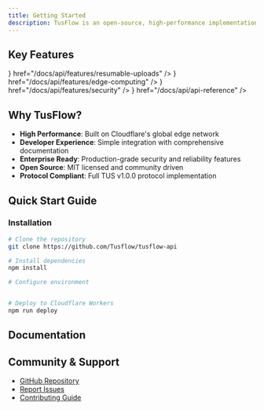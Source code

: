 ```yaml
---
title: Getting Started
description: TusFlow is an open-source, high-performance implementation of the TUS (resumable upload) protocol built on Cloudflare Workers. It provides enterprise-grade file upload infrastructure with built-in support for resumable uploads, chunking, and advanced security features.
---
```



## Key Features

<Cards>
  <Card
    title="Resumable Uploads"
    description="Built-in support for pause, resume and automatic recovery of uploads"
    icon={<Upload className="w-6 h-6" />}
    href="/docs/api/features/resumable-uploads"
  />
  <Card
    title="Edge Computing"
    description="Powered by Cloudflare Workers for optimal global performance"
    icon={<Zap className="w-6 h-6" />}
    href="/docs/api/features/edge-computing"
  />
  <Card
    title="Enterprise Security"
    description="Advanced file validation, malware scanning and access controls"
    icon={<Shield className="w-6 h-6" />}
    href="/docs/api/features/security"
  />
  <Card
    title="Developer First"
    description="Comprehensive API documentation and client SDKs"
    icon={<FileText className="w-6 h-6" />}
    href="/docs/api/api-reference"
  />
</Cards>

## Why TusFlow?

- **High Performance**: Built on Cloudflare's global edge network
- **Developer Experience**: Simple integration with comprehensive documentation
- **Enterprise Ready**: Production-grade security and reliability features
- **Open Source**: MIT licensed and community driven
- **Protocol Compliant**: Full TUS v1.0.0 protocol implementation

## Quick Start Guide

### Installation

```bash
# Clone the repository
git clone https://github.com/Tusflow/tusflow-api

# Install dependencies
npm install

# Configure environment


# Deploy to Cloudflare Workers
npm run deploy
```

## Documentation

<Cards>
  <Card
    title="Configuration"
    description="Learn how to configure and customize TusFlow"
    href="/docs/api/configuration"
  />
  <Card
    title="API Reference" 
    description="Complete API documentation and endpoint references"
    href="/docs/api/api-reference"
  />
  <Card
    title="Middleware"
    description="Authentication, rate limiting and other middleware options"
    href="/docs/api/middleware"
  />
  <Card
    title="Features"
    description="Explore TusFlow's advanced features and capabilities"
    href="/docs/api/features"
  />
</Cards>

## Community & Support

- [GitHub Repository](https://github.com/Tusflow/tusflow-web)
- [Report Issues](https://github.com/Tusflow/tusflow-web/issues)
- [Contributing Guide](https://github.com/Tusflow/tusflow-web/blob/main/CONTRIBUTING.md)
